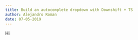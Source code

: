 ---
title: Build an autocomplete dropdown with Downshift + TS
author: Alejandro Roman
date: 07-05-2019
---

Hi

